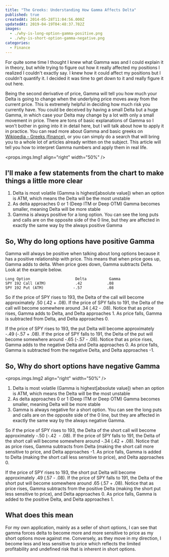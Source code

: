 ```yaml
---
title: "The Greeks: Understanding How Gamma Affects Delta"
published: true
createdAt: 2014-05-28T11:04:56.000Z
updatedAt: 2019-04-19T04:48:37.782Z
images:
  - ./why-is-long-option-gamma-positive.png
  - ./why-is-short-option-gamma-negative.png
categories:
  - Finance
---
```


For quite some time I thought I knew what Gamma was and I could explain it in theory, but while trying to figure out
how it really affected my positions I realized I couldn't exactly say. I knew how it could affect my positions but I
couldn't quantify it. I decided it was time to get down to it and really figure it out here.

Being the second derivative of price, Gamma will tell you how much your Delta is going to change when the underlying
price moves away from the current price. This is extremely helpful in deciding how much risk you currently have. You
could be deceived by having a small Delta but a huge Gamma, in which case your Delta may change by a lot with only a
small movement in price. There are tons of basic explanations of Gamma so I won't bother in going into it in detail
here, but I will talk about how to apply it in practice. You can read more about Gamma and basic greeks on
[Wikipedia - Greeks (finance)](http://en.wikipedia.org/wiki/Greeks_%28finance%29), or you can simply do a search that
will bring you to a whole lot of articles already written on the subject. This article will tell you how to interpret
Gamma numbers and apply them in real life.

<props.imgs.Img1 align="right" width="50%" />

## I'll make a few statements from the chart to make things a little more clear

1. Delta is most volatile (Gamma is highest[absolute value]) when an option is ATM, which means the Delta will be the
most unstable
2. As delta approaches 0 or 1 (Deep ITM or Deep OTM) Gamma becomes smaller, meaning Delta will be more stable
3. Gamma is always positive for a long option. You can see the long puts and calls are on the opposite side of the 0
line, but they are affected in exactly the same way by the always positive Gamma

## So, Why do long options have positive Gamma

Gamma will always be positive when talking about long options because it has a positive relationship with price. This
means that when price goes up, Gamma adds to delta. When price goes down, Gamma subtracts Delta. Look at the example
below.

```text
Long Option                    Delta          Gamma
SPY 192 Call (ATM)	           .42	         .08
SPY 192 Put (ATM)	          -.57	         .08
```

So if the price of SPY rises to 193, the Delta of the call will become approximately .50 (.42 + .08). If the price of
SPY falls to 191, the Delta of the call will become somewhere around .34 (.42 - .08). Notice that as price rises,
Gamma adds to Delta, and Delta approaches 1. As price falls, Gamma is subtracted from Delta, and Delta approaches 0.

If the price of SPY rises to 193, the put Delta will become approximately -.49 (-.57 + .08). If the price of SPY
falls to 191, the Delta of the put will become somewhere around -.65 (-.57 - .08). Notice that as price rises, Gamma
adds to the negative Delta and Delta approaches 0. As price falls, Gamma is subtracted from the negative Delta, and
Delta approaches -1.

## So, Why do short options have negative Gamma

<props.imgs.Img2 align="right" width="50%" />

1. Delta is most volatile (Gamma is highest[absolute value]) when an option is ATM, which means the Delta will be the
most unstable
2. As delta approaches 0 or 1 (Deep ITM or Deep OTM) Gamma becomes smaller, meaning Delta will be more stable
3. Gamma is always negative for a short option. You can see the long puts and calls are on the opposite side of the 0
line, but they are affected in exactly the same way by the always negative Gamma.

So if the price of SPY rises to 193, the Delta of the short call will become approximately -.50 (-.42  - .08). If the
price of SPY falls to 191, the Delta of the short call will become somewhere around -.34 (.42 + .08). Notice that as
price rises, Gamma subtracts from Delta (making the short call more sensitive to price, and Delta approaches -1. As
price falls, Gamma is added to Delta (making the short call less sensitive to price), and Delta approaches 0.

If the price of SPY rises to 193, the short put Delta will become approximately .49 (.57 - .08). If the price of SPY
falls to 191, the Delta of the short put will become somewhere around .65 (.57 + .08). Notice that as price rises,
Gamma subtracts from the positive Delta (making the short put less sensitive to price), and Delta approaches 0. As
price falls, Gamma is added to the positive Delta, and Delta approaches 1.

## What does this mean

For my own application, mainly as a seller of short options, I can see that gamma forces delta to become more and
more sensitive to price as my short options move against me. Conversely, as they move in my direction, I become less
and less sensitive to price which reflects the limited profitability and undefined risk that is inherent in short
options.
